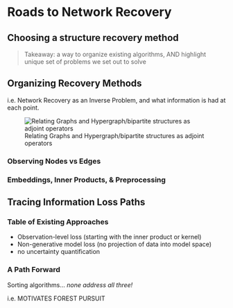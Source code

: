 # Roads to Network Recovery

## Choosing a structure recovery method



> Takeaway: a way to organize existing algorithms, AND highlight unique set of problems we set out to solve


## Organizing Recovery Methods

i.e. Network Recovery as an Inverse Problem, and what information is had at each point. 

![Relating Graphs and Hypergraph/bipartite structures as adjoint operators](../images/adjoint-cheatsheet.png)

### Observing Nodes vs Edges

### Embeddings, Inner Products, & Preprocessing



## Tracing Information Loss Paths

### Table of Existing Approaches  

- Observation-level loss (starting with the inner product or kernel)
- Non-generative model loss (no projection of data into model space)
- no uncertainty quantification 


### A Path Forward

Sorting algorithms... _none address all three!_


i.e. MOTIVATES FOREST PURSUIT

